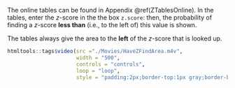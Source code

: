 The online tables can be found in Appendix \@ref(ZTablesOnline).
In the tables, enter the $z$-score in the the box `z.score`: then, the probability of finding a $z$-score **less than** (i.e., to the left of) this value is shown.



::: {.importantBox .important data-latex="{iconmonstr-warning-8-240.png}"}
The tables always give the area to the **left** of the $z$-score that is looked up.
:::


```r
htmltools::tags$video(src ="./Movies/HaveZFindArea.m4v", 
                      width = "500", 
                      controls = "controls", 
                      loop = "loop", 
                      style = "padding:2px;border-top:1px gray;border-bottom:1px gray;")
```
</div>


